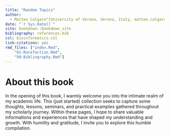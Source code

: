 ```yaml
--- 
title: "Random Topics"
author: 
  - Matteo Calgaro^[University of Verona, Verona, Italy, matteo.calgaro_01@univr.it]
date: "`r Sys.Date()`"
site: bookdown::bookdown_site
bibliography: references.bib
csl: bioinformatics.csl
link-citations: yes
rmd_files: ["index.Rmd",
    "01-Rarefaction.Rmd",
    "99-Bibliography.Rmd"]
---
```


# About this book

In the opening of this book, I warmly welcome you into the intimate realm of my academic life. This (just started) collection seeks to capture some thoughts, lessons, seminars, and practical examples gathered throughout my scholarly journey. Within these pages, I hope to share valuable informations and experiences that have shaped my understanding and growth. With humility and gratitude, I invite you to explore this humble compilation.

